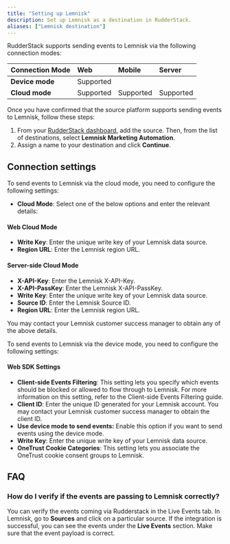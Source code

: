 ```yaml
---
title: "Setting up Lemnisk"
description: Set up Lemnisk as a destination in RudderStack.
aliases: ["Lemnisk destination"]
---
```


RudderStack supports sending events to Lemnisk via the following <Link to="/destinations/rudderstack-connection-modes/">connection modes</Link>:

| **Connection Mode** | **Web**       | **Mobile**    | **Server**    |
| :------------------ | :------------ | :------------ | :------------ |
| **Device mode**     |        Supported       |               |               |
| **Cloud mode**      |        Supported       |  Supported   |   Supported            |

Once you have confirmed that the source platform supports sending events to Lemnisk, follow these steps:

1. From your [RudderStack dashboard](https://app.rudderstack.com/), add the source. Then, from the list of destinations, select **Lemnisk Marketing Automation**.
2. Assign a name to your destination and click **Continue**.

## Connection settings

To send events to Lemnisk via the <Link to="/destinations/rudderstack-connection-modes/#cloud-mode">cloud mode</Link>, you need to configure the following settings:

- **Cloud Mode**: Select one of the below options and enter the relevant details:

#### Web Cloud Mode
- **Write Key**: Enter the unique write key of your Lemnisk data source.
- **Region URL**: Enter the Lemnisk region URL.

#### Server-side Cloud Mode
- **X-API-Key**: Enter the Lemnisk X-API-Key.
- **X-API-PassKey**: Enter the Lemnisk X-API-PassKey.
- **Write Key**: Enter the unique write key of your Lemnisk data source.
- **Source ID**: Enter the Lemnisk Source ID.
- **Region URL**: Enter the Lemnisk region URL.

<div class="infoBlock">
You may contact your Lemnisk customer success manager to obtain any of the above details.
</div>

To send events to Lemnisk via the <Link to="/destinations/rudderstack-connection-modes/#device-mode">device mode</Link>, you need to configure the following settings:

#### Web SDK Settings
- **Client-side Events Filtering**: This setting lets you specify which events should be blocked or allowed to flow through to Lemnisk. For more information on this setting, refer to the <Link to="/sources/sdks/event-filtering/">Client-side Events Filtering</Link> guide.
- **Client ID**: Enter the unique ID generated for your Lemnisk account. You may contact your Lemnisk customer success manager to obtain the client ID.
- **Use device mode to send events:** Enable this option if you want to send events using the <Link to="/destinations/rudderstack-connection-modes/#device-mode">device mode</Link>.
- **Write Key**: Enter the unique write key of your Lemnisk data source.
- **OneTrust Cookie Categories**: This setting lets you associate the <Link to="/sources/sdks/rudderstack-javascript-sdk/consent-managers/onetrust/">OneTrust</Link> cookie consent groups to Lemnisk.

## FAQ

### How do I verify if the events are passing to Lemnisk correctly?

You can verify the events coming via Rudderstack in the <Link to="/dashboard-guides/live-events/">Live Events</Link> tab. In Lemnisk, go to **Sources** and click on a particular source. If the integration is successful, you can see the events under the **Live Events** section. Make sure that the event payload is correct.